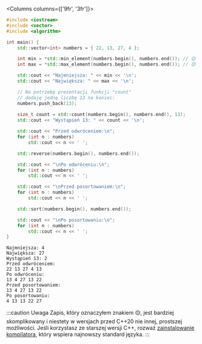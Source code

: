 
<Columns columns={['9fr', '3fr']}>
<CustomCodeBlock maxLines={25} lineNumbers>


```cpp
#include <iostream>
#include <vector>
#include <algorithm>

int main() {
	std::vector<int> numbers = { 22, 13, 27, 4 };

	int min = *std::min_element(numbers.begin(), numbers.end()); // 🟡
	int max = *std::max_element(numbers.begin(), numbers.end()); // 🟡

	std::cout << "Najmniejsza: " << min << '\n';
	std::cout << "Największa: " << max << '\n';

	// Na potrzebę prezentacji funkcji "count"
	// dodaję jedną liczbę 13 na koniec:
	numbers.push_back(13);
	
	size_t count = std::count(numbers.begin(), numbers.end(), 13);
	std::cout << "Wystąpień 13: " << count << '\n';

	std::cout << "Przed odwróceniem:\n";
	for (int n : numbers)
		std::cout << n << ' ';

	std::reverse(numbers.begin(), numbers.end());

	std::cout << "\nPo odwróceniu:\n";
	for (int n : numbers)
		std::cout << n << ' ';

	std::cout << "\nPrzed posortowaniem:\n";
	for (int n : numbers)
		std::cout << n << ' ';

	std::sort(numbers.begin(), numbers.end());

	std::cout << "\nPo posortowaniu:\n";
	for (int n : numbers)
		std::cout << n << ' ';
}
```

</CustomCodeBlock>
<div>

```plaintext title="Wynik"
Najmniejsza: 4
Największa: 27
Wystąpień 13: 2
Przed odwróceniem:
22 13 27 4 13 
Po odwróceniu:
13 4 27 13 22 
Przed posortowaniem:
13 4 27 13 22 
Po posortowaniu:
4 13 13 22 27
```

</div>
</Columns>

:::caution Uwaga
Zapis, który oznaczyłem znakiem 🟡, jest bardziej skomplikowany i niestety
w wersjach przed C++20 nie innej, prostszej możliwości. Jeśli korzystasz
ze starszej wersji C++, rozważ [zainstalowanie kompilatora](/tools/compilers/), który
wspiera najnowszy standard języka.
:::